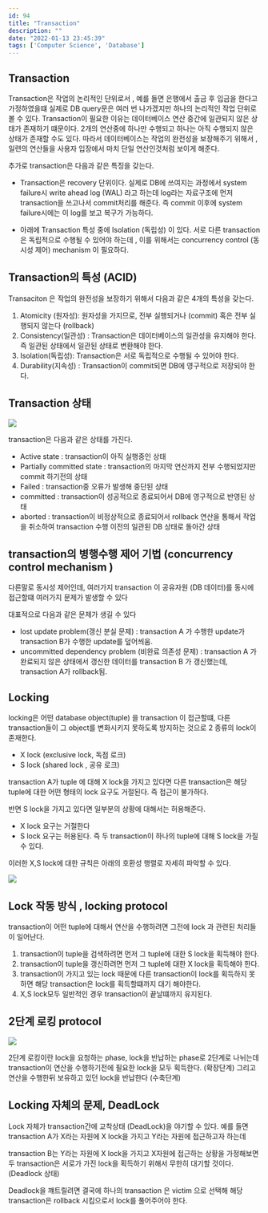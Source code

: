 ```yaml
---
id: 94
title: "Transaction"
description: ""
date: "2022-01-13 23:45:39"
tags: ['Computer Science', 'Database']
---
```

## Transaction 

Transaction은 작업의 논리적인 단위로서 , 예를 들면 은행에서 출금 후 입금을 한다고 가정하였을떄 실제로 DB query문은 여러 번 나가겠지만 하나의 논리적인 작업 단위로 볼 수 있다. 
Transaction이 필요한 이유는 데이터베이스 연산 중간에 일관되지 않은 상태가 존재하기 떄문이다. 2개의 연산중에 하나만 수행되고 하나는 아직 수행되지 않은 상태가 존재할 수도 있다. 
따라서 데이터베이스는 작업의 완전성을 보장해주기 위해서 , 일련의 연산들을 사용자 입장에서 마치 단일 연산인것처럼 보이게 해준다. 

추가로 transaction은 다음과 같은 특징을 갖는다. 

- Transaction은 recovery 단위이다. 실제로 DB에 쓰여지는 과정에서 system failure시 write ahead log (WAL) 라고 하는데 log라는 자료구조에 먼저 transaction을 쓰고나서 commit처리를 해준다. 즉 commit 이후에 system failure시에는 이 log를 보고 복구가 가능하다. 
  
- 아래에 Transaction 특성 중에 Isolation (독립성) 이 있다. 서로 다른 transaction은 독립적으로 수행될 수 있어야 하는데 , 이를 위해서는 concurrency control (동시성 제어) mechanism 이 필요하다. 

## Transaction의 특성 (ACID)

Transaciton 은 작업의 완전성을 보장하기 위해서 다음과 같은 4개의 특성을 갖는다.

1. Atomicity (원자성): 원자성을 가지므로, 전부 실행되거나 (commit) 혹은 전부 실행되지 않는다 (rollback)
2. Consistency(일관성) : Transaction은 데이터베이스의 일관성을 유지해야 한다. 즉 일관된 상태에서 일관된 상태로 변환해야 한다.
3. Isolation(독립성):  Transaction은 서로 독립적으로 수행될 수 있어야 한다.
4. Durability(지속성) : Transaction이 commit되면 DB에 영구적으로 저장되야 한다.

## Transaction 상태 

![](/images/transaction_states.jpg)

transaction은 다음과 같은 상태를 가진다.

- Active state : transaction이 아직 실행중인 상태 
- Partially committed state : transaction의 마지막 연산까지 전부 수행되었지만 commit 하기전의 상태
- Failed : transaction중 오류가 발생해 중단된 상태
- committed : transaction이 성공적으로 종료되어서 DB에 영구적으로 반영된 상태
- aborted : transaction이 비정상적으로 종료되어서 rollback 연산을 통해서 작업을 취소하여 transaction 수행 이전의 일관된 DB 상태로 돌아간 상태 

## transaction의 병행수행 제어 기법 (concurrency control mechanism )

다른말로 동시성 제어인데, 여러가지 transaction 이 공유자원 (DB 데이터)를 동시에 접근할떄 여러가지 문제가 발생할 수 있다

대표적으로 다음과 같은 문제가 생길 수 있다

- lost update problem(갱신 분실 문제) : transaction A 가 수행한 update가  transaction B가 수행한 update를 덮어씌움.
- uncommitted dependency problem (비완료 의존성 문제) : transaction A 가 완료되지 않은 상태에서 갱신한 데이터를 transaction B 가 갱신했는데, transaction A가 rollback됨. 




## Locking

locking은 어떤 database object(tuple) 을 transaction 이 접근할떄, 다른 transaction들이 그 object를 변화시키지 못하도록 방지하는 것으로 2 종류의 lock이 존재한다. 

- X lock (exclusive lock, 독점 로크) 
- S lock (shared lock , 공유 로크)

transaction A가 tuple 에 대해 X lock을 가지고 있다면 다른 transaction은 해당 tuple에 대한 어떤 형태의 lock 요구도 거절된다. 즉 접근이 불가하다.

반면 S lock을 가지고 있다면 일부분의 상황에 대해서는 허용해준다.

- X lock 요구는 거절한다
- S lock 요구는 허용된다. 즉 두 transaction이 하나의 tuple에 대해 S lock을 가질 수 있다.

이러한 X,S lock에 대한 규칙은 아래의 호환성 행렬로 자세히 파악할 수 있다.

![](/images/compatibility-graph.jpg)

## Lock 작동 방식 , locking protocol 

transaction이 어떤 tuple에 대해서 연산을 수행하려면 그전에 lock 과 관련된 처리들이 일어난다. 

1. transaction이 tuple을 검색하려면 먼저 그 tuple에 대한 S lock을 획득해야 한다.
2. transaction이 tuple을 갱신하려면 먼저 그 tuple에 대한 X lock을 획득해야 한다. 
3. transaction이 가지고 있는 lock 때문에 다른 transaction이 lock를 획득하지 못하면 해당 transaction은 lock를 획득할떄까지 대기 해야한다. 
4. X,S lock모두 일반적인 경우 transaction이 끝날떄까지 유지된다. 

## 2단계 로킹 protocol 

![](/images/2phaselocking.png)

2단계 로킹이란 lock을 요청하는 phase, lock을 반납하는 phase로 2단계로 나뉘는데 transaction이 연산을 수행하기전에 필요한 lock을 모두 획득한다. (확장단계) 그리고 연산을 수행한뒤 보유하고 있던 lock을 반납한다 (수축단계)


## Locking 자체의 문제, DeadLock

Lock 자체가 transaction간에 교착상태 (DeadLock)을 야기할 수 있다.  예를 들면 transaction A가 X라는 자원에 X lock을 가지고 Y라는 자원에 접근하고자 하는데

transaction B는 Y라는 자원에 X lock을 가지고 X자원에 접근하는 상황을 가정해보면 두 transaction은 서로가 가진 lock을 획득하기 위해서 무한히 대기할 것이다. (Deadlock 상태)

Deadlock을 꺠트릴려면 결국에 하나의 transaction 은 victim 으로 선택해 해당 transaction은 rollback 시킴으로서 lock를 풀어주어야 한다.